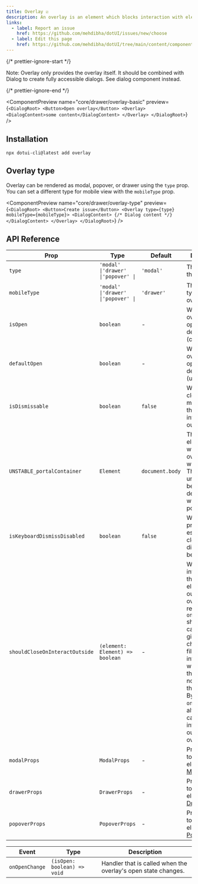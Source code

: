 ---
title: Overlay ☑️
description: An overlay is an element which blocks interaction with elements outside it. it could be a modal, a drawer or a popover
links:
  - label: Report an issue
    href: https://github.com/mehdibha/dotUI/issues/new/choose
  - label: Edit this page
    href: https://github.com/mehdibha/dotUI/tree/main/content/components/overlays/overlay.mdx?plain=1
---

{/* prettier-ignore-start */}

<Alert><span className="font-bold">Note:</span> Overlay only provides the overlay itself. It should be combined with Dialog to create fully accessible dialogs. <Link href="/docs/components/overlays/dialog">See dialog</Link> component instead.</Alert>

{/* prettier-ignore-end */}

<ComponentPreview
  name="core/drawer/overlay-basic"
  preview={`<DialogRoot>
    <Button>Open overlay</Button>
    <Overlay>
      <DialogContent>some content</DialogContent>
    </Overlay>
  </DialogRoot>`}
/>

## Installation

```package-install
npx dotui-cli@latest add overlay
```

## Overlay type

Overlay can be rendered as modal, popover, or drawer using the `type` prop. You can set a different type for mobile view with the `mobileType` prop.

<ComponentPreview
  name="core/drawer/overlay-type"
  preview={`<DialogRoot>
    <Button>Create issue</Button>
    <Overlay type={type} mobileType={mobileType}>
      <DialogContent>
        {/* Dialog content */}
      </DialogContent>
    </Overlay>
  </DialogRoot>`}
/>

## API Reference

| Prop                           | Type                                | Default         | Description                                                                                                                                                                                                                                                                                                     |
| ------------------------------ | ----------------------------------- | --------------- | --------------------------------------------------------------------------------------------------------------------------------------------------------------------------------------------------------------------------------------------------------------------------------------------------------------- |
| `type`                         | `'modal' \|'drawer' \|'popover' \|` | `'modal'`       | The type of the overlay.                                                                                                                                                                                                                                                                                        |
| `mobileType`                   | `'modal' \|'drawer' \|'popover' \|` | `'drawer'`      | The mobile type of the overlay.                                                                                                                                                                                                                                                                                 |
| `isOpen`                       | `boolean`                           | -               | Whether the overlay is open by default (controlled).                                                                                                                                                                                                                                                            |
| `defaultOpen`                  | `boolean`                           | -               | Whether the overlay is open by default (uncontrolled).                                                                                                                                                                                                                                                          |
| `isDismissable`                | `boolean`                           | `false`         | Whether to close the modal when the user interacts outside it.                                                                                                                                                                                                                                                  |
| `UNSTABLE_portalContainer`     | `Element`                           | `document.body` | The container element in which the overlay portal will be placed. This may have unknown behavior depending on where it is portalled to.                                                                                                                                                                         |
| `isKeyboardDismissDisabled`    | `boolean`                           | `false`         | Whether pressing the escape key to close the dialog should be disabled.                                                                                                                                                                                                                                         |
| `shouldCloseOnInteractOutside` | `(element: Element) => boolean`     | -               | When user interacts with the argument element outside of the overlay ref, return `true` if `onClose` should be called. This gives you a chance to filter out interaction with elements that should not dismiss the overlay. By default, `onClose` will always be called on interaction outside the overlay ref. |
| `modalProps`                   | `ModalProps`                        | -               | Props applied to the Modal element. [See ModalProps](/docs/components/overlays/modal#api-reference)                                                                                                                                                                                                             |
| `drawerProps`                  | `DrawerProps`                       | -               | Props applied to the Drawer element. [See DrawerProps](/docs/components/overlays/drawer#api-reference)                                                                                                                                                                                                          |
| `popoverProps`                 | `PopoverProps`                      | -               | Props applied to the Popover element. [See PopoverProps](/docs/components/overlays/popover#api-reference)                                                                                                                                                                                                       |

| Event          | Type                        | Description                                                   |
| -------------- | --------------------------- | ------------------------------------------------------------- |
| `onOpenChange` | `(isOpen: boolean) => void` | Handler that is called when the overlay's open state changes. |
